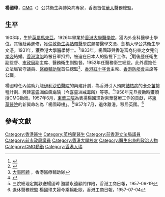 '''楊國璋'''，[[聖米迦勒及聖喬治勳章|CMG]]（{{bd|1903年|4月1日|2004年|5月24日}}）公共衛生與傳染病專家，香港首位[[華人|華人]]醫務總監。

==生平==
1903年，生於[[英屬馬來亞|英屬馬來亞]]。1926年畢業於[[香港大學李嘉誠醫學院|香港大學醫學院]]，獲內外全科醫學士學位。其後赴英進修，獲[[倫敦衛生與熱帶醫學院|倫敦衛生與熱帶醫學院]]熱帶醫學文憑、劍橋大學公共衛生學文憑。1931年，獲香港大學醫學博士。<ref>{{cite book|title=Growing with Hong Kong: The University and Its Graduates : the First 90 Years|url=http://books.google.com/books?id=HK18q3FW45oC&pg=PA112|year=2002|publisher=Hong Kong University Press|isbn=978-962-209-613-4|pages=112–}}</ref>1933年，楊國璋與香港富商[[何東|何東]]之女兒[[何孝姿|何孝姿]]結婚。[[香港日佔時期|香港淪陷]]時被日軍扣押，被迫在日本人的監視下工作。<ref name="何東花園">{{cite book|author1=鄭宏泰|author2=黃紹倫|title=何東花園|url=http://books.google.com/books?id=0qHTBAAAQBAJ&pg=PA127|date=2012|publisher=中華書局(香港)|isbn=978-988-8148-71-4|pages=127–}}</ref>戰後歷任衛生副監督、[[市政局_(香港)|市政局]]副主席、醫務衛生副監督。1952年任醫務衛生總監。此外還擔任立法局官守議員、[[醫療輔助隊|醫療輔助隊]]首任總監<ref>[http://www.ams.gov.hk/chi/simca.htm 大事回顧] {{Wayback|url=http://www.ams.gov.hk/chi/simca.htm |date=20210308140718 }}，香港醫療輔助隊</ref>、[[香港紅十字會|香港紅十字會]]主席、[[香港防癆心臟及胸病協會|香港防癆會]]主席等公職。

楊國璋任內協助九龍[[伊利沙伯醫院|伊利沙伯醫院]]的興建計劃，為香港引入預防[[結核病|結核病]]的[[卡介苗|卡介苗]]接種計劃、興建[[喜靈洲痲瘋病院|喜靈洲痲瘋病院]]（今[[喜靈洲懲教設施|喜靈洲戒毒所]]）等等。<ref>{{Cite news| title = K C Yeo| url = http://www.telegraph.co.uk/news/obituaries/1476490/K-C-Yeo.html| work = The Telegraph| date = 13 November 2004| accessdate = 2015-03-26| archive-date = 2021-03-08| archive-url = https://web.archive.org/web/20210308140653/https://www.telegraph.co.uk/news/obituaries/1476490/K-C-Yeo.html| dead-url = no}}</ref>1956年元旦授勳時獲頒授CMG勳銜。1957年6月，[[東華三院|東華三院]]為表揚楊國璋對東華醫療工作的貢獻，將[[東華醫院|東華醫院]]的新翼命名為「楊國璋樓」。<ref>三院總理定期歡送楊國璋 邀請永遠顧問作陪，香港工商日報，1957-06-19</ref>1957年7月，退休離港，移居英國。<ref>退休醫務總監 楊國璋夫婦今乘輪赴歐，香港工商日報，1957-07-04</ref>

==參考文獻==
{{reflist}}
{{DEFAULTSORT:Yeo, Kok Cheang}}
[[Category:香港醫生|Category:香港醫生]]
[[Category:英格蘭醫生|Category:英格蘭醫生]]
[[Category:前香港立法局議員|Category:前香港立法局議員]]
[[Category:前市政局議員|Category:前市政局議員]]
[[Category:香港大學校友|Category:香港大學校友]]
[[Category:醫生出身的政治人物|Category:醫生出身的政治人物]]
[[Category:CMG勳銜|Category:CMG勳銜]]
[[Category:香港人瑞|Category:香港人瑞]]